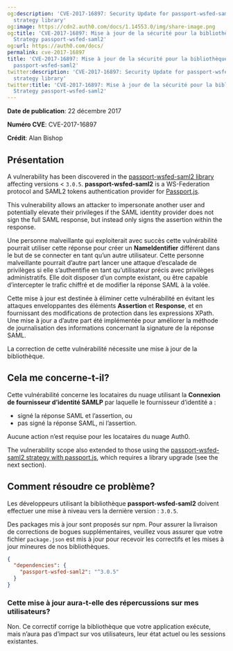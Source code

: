 ```yaml
---
og:description: 'CVE-2017-16897: Security Update for passport-wsfed-saml2 Passport
  strategy library'
og:image: https://cdn2.auth0.com/docs/1.14553.0/img/share-image.png
og:title: 'CVE-2017-16897: Mise à jour de la sécurité pour la bibliothèque Passport
  Strategy passport-wsfed-saml2'
og:url: https://auth0.com/docs/
permalink: cve-2017-16897
title: 'CVE-2017-16897: Mise à jour de la sécurité pour la bibliothèque Passport Strategy
  passport-wsfed-saml2'
twitter:description: 'CVE-2017-16897: Security Update for passport-wsfed-saml2 Passport
  strategy library'
twitter:title: 'CVE-2017-16897: Mise à jour de la sécurité pour la bibliothèque Passport
  Strategy passport-wsfed-saml2'
---
```


**Date de publication**: 22 décembre 2017

**Numéro CVE**: CVE-2017-16897

**Crédit**: Alan Bishop

## Présentation

A vulnerability has been discovered in the [passport-wsfed-saml2 library](https://github.com/auth0/passport-wsfed-saml2) affecting versions < `3.0.5`. **passport-wsfed-saml2** is a WS-Federation protocol and SAML2 tokens authentication provider for [Passport.js](http://passportjs.org/).

This vulnerability allows an attacker to impersonate another user and potentially elevate their privileges if the <Tooltip tip="Security Assertion Markup Language (SAML): Standardized protocol allowing two parties to exchange authentication information without a password." cta="View Glossary" href="/docs/glossary?term=SAML">SAML</Tooltip> <Tooltip tip="Security Assertion Markup Language (SAML): Standardized protocol allowing two parties to exchange authentication information without a password." cta="View Glossary" href="/docs/glossary?term=identity+provider">identity provider</Tooltip> does not sign the full SAML response, but instead only signs the assertion within the response.

Une personne malveillante qui exploiterait avec succès cette vulnérabilité pourrait utiliser cette réponse pour créer un **NameIdentifier** différent dans le but de se connecter en tant qu’un autre utilisateur. Cette personne malveillante pourrait d’autre part lancer une attaque d’escalade de privilèges si elle s’authentifie en tant qu’utilisateur précis avec privilèges administratifs. Elle doit disposer d’un compte existant, ou être capable d’intercepter le trafic chiffré et de modifier la réponse SAML à la volée.

Cette mise à jour est destinée à éliminer cette vulnérabilité en évitant les attaques enveloppantes des éléments **Assertion** et **Response**, et en fournissant des modifications de protection dans les expressions XPath. Une mise à jour a d’autre part été implémentée pour améliorer la méthode de journalisation des informations concernant la signature de la réponse SAML.

La correction de cette vulnérabilité nécessite une mise à jour de la bibliothèque.

## Cela me concerne-t-il?

Cette vulnérabilité concerne les locataires du nuage utilisant la **Connexion de fournisseur d’identité SAMLP** par laquelle le fournisseur d’identité a :

* signé la réponse SAML et l’assertion, ou
* pas signé la réponse SAML, ni l’assertion.

Aucune action n’est requise pour les locataires du nuage Auth0.

The vulnerability scope also extended to those using the [passport-wsfed-saml2 strategy with passport.js](https://github.com/auth0/passport-wsfed-saml2), which requires a library upgrade (see the next section).

## Comment résoudre ce problème?

Les développeurs utilisant la bibliothèque **passport-wsfed-saml2** doivent effectuer une mise à niveau vers la dernière version : `3.0.5`.

Des packages mis à jour sont proposés sur npm. Pour assurer la livraison de corrections de bogues supplémentaires, veuillez vous assurer que votre fichier `package.json` est mis à jour pour recevoir les correctifs et les mises à jour mineures de nos bibliothèques.

```json lines
{
  "dependencies": {
    "passport-wsfed-saml2": "^3.0.5"
  }
}
```






### Cette mise à jour aura-t-elle des répercussions sur mes utilisateurs?

Non. Ce correctif corrige la bibliothèque que votre application exécute, mais n’aura pas d’impact sur vos utilisateurs, leur état actuel ou les sessions existantes.